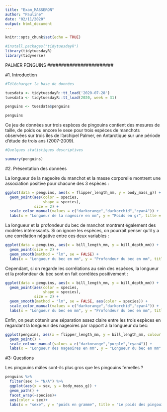 ```yaml
---
title: "Exam_MASSERON"
author: "Pauline"
date: "02/11/2020"
output: html_document
---
```


```r
knitr::opts_chunk$set(echo = TRUE)

#install.packages("tidytuesdayR")
library(tidytuesdayR)
library(tidyverse)
```


########################
PALMER PENGUINS 
########################



#1. Introduction

```r
#Télécharger la base de données

tuesdata <- tidytuesdayR::tt_load('2020-07-28')
tuesdata <- tidytuesdayR::tt_load(2020, week = 31)

penguins <- tuesdata$penguins

penguins
```

Ce jeu de données sur trois espèces de pingouins contient des mesures de taille, de poids ou encore le sexe pour trois espèces de manchots observées sur trois îles de l'archipel Palmer, en Antarctique sur une période d'étude de trois ans (2007-2009).

```r
#Quelques statistiques descriptives 

summary(penguins)
```



#2. Présentation des données 

La longueur de la nageoire du manchot et la masse corporelle montrent une association positive pour chacune des 3 espèces :
```r

ggplot(data = penguins, aes(x = flipper_length_mm, y = body_mass_g)) +
  geom_point(aes(color = species, 
                 shape = species),
             size = 2) +
  scale_color_manual(values = c("darkorange","darkorchid","cyan4")) +
  labs(x = "Longueur de la nageoire en mm", y = "Poids en gr", title = "Corrélation entre la longueur de la nageoire du manchot et sa masse corporelle")

```

La longueur et la profondeur du bec de manchot montrent également des modèles intéressants. Si on ignore les espèces, on pourrait penser qu'il y a une corrélation négative entre ces deux variables :
```r

ggplot(data = penguins, aes(x = bill_length_mm, y = bill_depth_mm)) +
  geom_point(size = 2) +
  geom_smooth(method = "lm", se = FALSE) +
  labs(x = "Longueur du bec en mm", y = "Profondeur du bec en mm", title = "Corrélation entre la longueur et la profondeur du bec")

```

Cependant, si on regarde les corrélations au sein des espèces, la longueur et la profondeur du bec sont en fait corrélées positivement :
```r

ggplot(data = penguins, aes(x = bill_length_mm, y = bill_depth_mm)) +
  geom_point(aes(color = species, 
                 shape = species),
             size = 2) + 
  geom_smooth(method = "lm", se = FALSE, aes(color = species)) +
  scale_color_manual(values = c("darkorange","darkorchid","cyan4")) +
  labs(x = "Longueur du bec en mm", y = "Profondeur du bec en mm", title = "Corrélation entre la longueur et la profondeur du bec selon l'espèce")

```

Enfin, on peut obtenir une séparation assez claire entre les trois espèces en regardant la longueur des nageoires par rapport à la longueur du bec:
```r

ggplot(penguins, aes(x = flipper_length_mm, y = bill_length_mm, colour = species, shape = species)) +
  geom_point() +
  scale_colour_manual(values = c("darkorange","purple","cyan4")) +
  labs(x = "Longueur des nageoires en mm", y = "Longueur du bec en mm", title = "La longueur des nageoires par rapport à la longueur du bec selon chaque espèce")

```



#3: Questions 

Les pingouins mâles sont-ils plus gros que les pingouins femelles ?
```r

penguins %>% 
  filter(sex != "N/A") %>% 
  ggplot(aes(x = sex, y = body_mass_g)) + 
  geom_path() +
  facet_wrap(~species)+
  aes(color = sex)+
  labs(x = "sexe", y = "poids en gramme", title = "Le poids des pingouins selon leur espèce en fonction du sexe")

```







